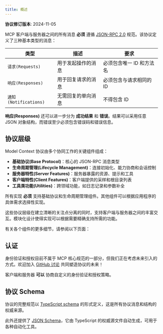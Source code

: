 ```yaml
---
title: 概述
---
```


<Info>**协议修订版本**: 2024-11-05</Info>

MCP 客户端与服务器之间的所有消息 **必须** 遵循 [JSON-RPC 2.0](https://www.jsonrpc.org/specification) 规范。该协议定义了三种基本类型的消息：

| 类型            | 描述                                 | 要求                                   |
| --------------- | ------------------------------------ | -------------------------------------- |
| `请求(Requests)`   | 用于发起操作的消息                      | 必须包含唯一 ID 和方法名                 |
| `响应(Responses)`  | 用于回复请求的消息                      | 必须包含与请求相同的 ID                  |
| `通知(Notifications)` | 无需回复的单向消息                      | 不得包含 ID                             |

**响应(Responses)** 还可以进一步分为 **成功结果** 和 **错误**。结果可以采用任意 JSON 对象结构，而错误至少必须包含错误码和错误信息。

## 协议层级

Model Context 协议由多个协同工作的关键组件组成：

- **基础协议(Base Protocol)**：核心的 JSON-RPC 消息类型
- **生命周期管理(Lifecycle Management)**：连接初始化、能力协商和会话控制
- **服务器特性(Server Features)**：服务器暴露的资源、提示和工具
- **客户端特性(Client Features)**：客户端提供的采样和根目录列表
- **工具类功能(Utilities)**：跨领域功能，如日志记录和参数补全

所有实现 **必须** 支持基础协议和生命周期管理组件。其他组件可以根据应用程序的具体需求选择性实现。

这些协议层级在建立清晰的关注点分离的同时，支持客户端与服务器之间的丰富交互。模块化设计使得实现可以根据需要精确支持所需的功能。

有关各个组件的更多细节，请参阅以下页面：

<CardGroup cols={3}>
  <Card
    title="生命周期"
    icon="arrows-rotate"
    href="/specification/2024-11-05/basic/lifecycle"
  />
  <Card
    title="资源"
    icon="file-lines"
    href="/specification/2024-11-05/server/resources"
  />
  <Card
    title="提示"
    icon="message"
    href="/specification/2024-11-05/server/prompts"
  />
  <Card
    title="工具"
    icon="wrench"
    href="/specification/2024-11-05/server/tools"
  />
  <Card
    title="日志"
    icon="rectangle-list"
    href="/specification/2024-11-05/server/utilities/logging"
  />
  <Card
    title="采样"
    icon="code"
    href="/specification/2024-11-05/client/sampling"
  />
</CardGroup>

## 认证

身份验证和授权目前不属于 MCP 核心规范的一部分，但我们正在考虑未来引入的方式。欢迎加入 [GitHub 讨论](https://github.com/modelcontextprotocol/specification/discussions) 共同塑造协议的未来！

客户端和服务器 **可以** 协商自定义的身份验证和授权策略。

## 协议 Schema

协议的完整规范以 [TypeScript schema](http://github.com/modelcontextprotocol/specification/tree/main/schema/2024-11-05/schema.ts) 的形式定义，这是所有协议消息和结构的权威来源。

此外还提供了 [JSON Schema](http://github.com/modelcontextprotocol/specification/tree/main/schema/2024-11-05/schema.json)，它由 TypeScript 的权威源文件自动生成，可用于各种自动化工具。